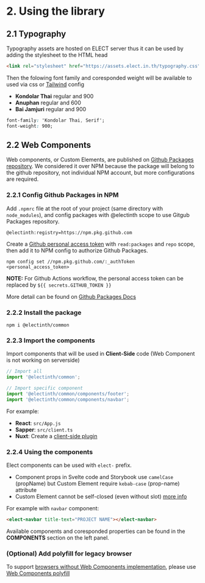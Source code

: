 
<Meta title="Guide/2. Using the library" />

# 2. Using the library

## 2.1 Typography

Typography assets are hosted on ELECT server thus it can be used by adding the stylesheet to the HTML head

```html
<link rel="stylesheet" href="https://assets.elect.in.th/typography.css" />
```

Then the folowing font family and coresponded weight will be available to used via css or [Tailwind](https://tailwindcss.com/) config

- **Kondolar Thai** regular and 900
- **Anuphan** regular and 600
- **Bai Jamjuri** regular and 900

```css
font-family: 'Kondolar Thai, Serif';
font-weight: 900;
```

## 2.2 Web Components

Web components, or Custom Elements, are published on [Github Packages repository](https://github.com/features/packages). We considered it over NPM because the package will belong to the github repository, not individual NPM account, but more configurations are required.

### 2.2.1 Config Github Packages in NPM

Add `.npmrc` file at the root of your project (same directory with `node_modules`), and config packages with @electinth scope to use Gitgub Packages repository.

```
@electinth:registry=https://npm.pkg.github.com
```

Create a [Github personal access token](https://docs.github.com/en/github/authenticating-to-github/creating-a-personal-access-token) with `read:packages` and `repo` scope, then add it to NPM config to authorize Github Packages.

```
npm config set //npm.pkg.github.com/:_authToken <personal_access_token>
```

**NOTE:** For Github Actions workflow, the personal access token can be replaced by `${{ secrets.GITHUB_TOKEN }}`

More detail can be found on [Github Packages Docs](https://docs.github.com/en/packages/guides/configuring-npm-for-use-with-github-packages#installing-a-package)

### 2.2.2 Install the package

```
npm i @electinth/common
```

### 2.2.3 Import the components

Import components that will be used in **Client-Side** code (Web Component is not working on serverside)

```js
// Import all
import '@electinth/common';

// Import specific component
import '@electinth/common/components/footer';
import '@electinth/common/components/navbar';
```

For example:

- **React**: `src/App.js`
- **Sapper**: `src/client.ts`
- **Nuxt**: Create a [client-side plugin](https://nuxtjs.org/docs/2.x/directory-structure/plugins#client-or-server-side-only)

### 2.2.4 Using the components

Elect components can be used with `elect-` prefix.

- Component props in Svelte code and Storybook use `camelCase` (propName) but Custom Element require `kebab-case` (prop-name) attribute
- Custom Element cannot be self-closed (even without slot) [more info](https://stackoverflow.com/questions/45418556/whats-the-reason-behind-not-allowing-self-closing-tag-in-custom-element-in-spec)

For example with `navbar` component:

```html
<elect-navbar title-text="PROJECT NAME"></elect-navbar>
```

Available components and coresponded properties can be found in the **COMPONENTS** section on the left panel.

### (Optional) Add polyfill for legacy browser

To support [browsers without Web Components implementation](https://developer.mozilla.org/en-US/docs/Web/Web_Components#browser_compatibility), please use [Web Components polyfill](https://github.com/webcomponents/polyfills)
